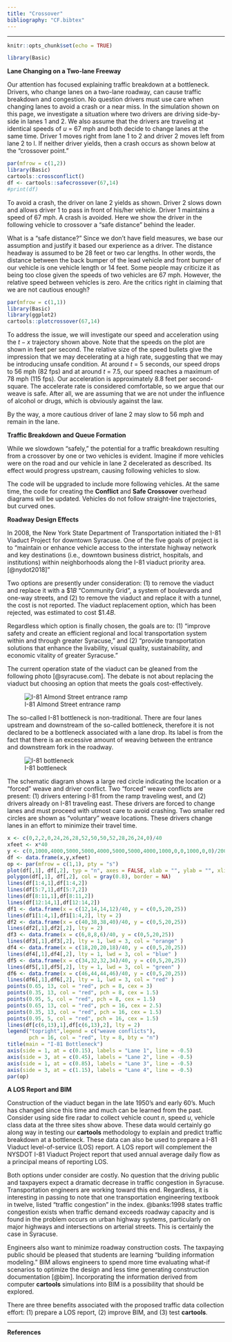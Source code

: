 ```yaml
---
title: "Crossover"
bibliography: "CF.bibtex"
---
```


***
[^1]: The __cartools__ functions __crossconflict__, __safecrossover__ and __plotcrossover__ are used to create the plots shown on this page. 

```r
knitr::opts_chunk$set(echo = TRUE)
```


```r
library(Basic)
```

__Lane Changing on a Two-lane Freeway__


Our attention has focused explaining traffic breakdown at a bottleneck. Drivers, who change lanes on a two-lane roadway, can cause traffic breakdown and congestion.  No question drivers must use care when changing lanes to avoid a crash or a near miss. In the simulation shown on this page, we investigate a situation where two drivers are driving side-by-side in lanes 1 and 2. We also assume that the drivers are traveling at identical speeds of $u$ = 67 mph and both decide to change lanes at the same time. Driver 1 moves right from lane 1 to 2 and driver 2 moves left from lane 2 to l. If neither driver yields, then a crash occurs as shown below at the "crossover point." 


```r
par(mfrow = c(1,2))
library(Basic)
cartools::crossconflict()
df <- cartools::safecrossover(67,14)
#print(df)
```

To avoid a crash, the driver on lane 2 yields as shown. Driver 2 slows down and allows driver 1 to pass in front of his/her vehicle. Driver 1 maintains a speed of 67 mph.  A crash is avoided. Here we show the driver in the following vehicle to crossover a "safe distance" behind the leader. 

What is a "safe distance?" Since we don't have field measures, we base our assumption and justify it based our experience as a driver. The distance headway is assumed to be 28 feet or two car lengths. In other words, the distance between the back bumper of the lead vehicle and  front bumper of our vehicle is one vehicle length or 14 feet. Some people may criticize it as being too close given the speeds of two vehicles are 67 mph. However, the relative speed between vehicles  is zero.  Are the critics right in claiming that we are not cautious enough? 

```r
par(mfrow = c(1,1))
library(Basic)
library(ggplot2)
cartools::plotcrossover(67,14)
```

To address the issue, we will investigate our speed and acceleration using the $t-x$ trajectory shown above. Note that the speeds on the plot are shown in feet per second. The relative size of the speed bullets give the impression that we may decelerating at a high rate, suggesting that we may be introducing unsafe condition. At around $t$ = 5 seconds, our speed drops to 56 mph (82 fps) and at around $t$ = 7.5, our speed reaches a maximum of 78 mph (115 fps).  Our acceleration is approximately 8.8 feet per second-square. The accelerate rate is considered comfortable, so we argue that our weave is safe. After all, we are assuming that we are not under the influence of alcohol or drugs, which is obviously against the law.

By the way, a more cautious driver of lane 2 may slow to 56 mph and remain in the lane. 

__Traffic Breakdown and Queue Formation__

While we slowdown "safely," the potential for a traffic breakdown resulting from a crossover by one or two vehicles is evident. Imagine if more vehicles were on the road and our vehicle in lane 2 decelerated as described. Its effect would progress upstream, causing following vehicles to slow. 

The code will be upgraded to include more following vehicles. At the same time, the code for creating the __Conflict__ and __Safe Crossover__ overhead diagrams will be updated. Vehicles  do not follow straight-line trajectories, but curved ones. 

__Roadway Design Effects__

In 2008, the New York State Department of Transportation initiated the I-81 Viaduct Project for downtown Syracuse. One of the five goals of project is to "maintain or enhance vehicle access to the interstate highway network and key destinations (i.e., downtown business district, hospitals, and institutions) within neighborhoods along the I-81 viaduct priority area. [@nydot2018]"

Two options are presently under consideration: (1) to remove the viaduct and replace it with a $\$1B$ "Community Grid", a system of boulevards and one-way streets, and (2) to remove the viaduct and replace it with a tunnel, the cost is not reported. The viaduct replacement option, which has been rejected, was estimated to cost $\$1.4B$. 

Regardless which option is finally chosen, the goals are to: (1) "improve safety and create an efficient regional and local transportation system within and through greater Syracuse," and (2) "provide transportation solutions that enhance the livability, visual quality, sustainability, and economic vitality of greater Syracuse."

The current operation state of the viaduct  can be gleaned from the following photo [@syracuse.com]. The debate is not about replacing the viaduct but choosing an option that meets the goals cost-effectively.

![I-81 Almond Street entrance ramp](AlmondStreet.jpeg)



The so-called I-81 bottleneck is non-traditional. There are four lanes upstream and downstream of the so-called bottleneck, therefore it is not declared to be a bottleneck associated with a lane drop.  Its label is  from the fact that there is an excessive amount of weaving between the entrance and downstream fork in the roadway.  

![I-81 bottleneck](I-81bottleneck.jpeg.001.jpeg)

The schematic diagram shows a large red circle indicating the location or a "forced"  weave and driver conflict. Two "forced" weave conflicts are present: (1) drivers entering I-81 from the ramp traveling  west,  and (2) drivers  already on I-81 traveling east. These drivers are forced to change lanes and must proceed with utmost care to avoid crashing. Two smaller red circles are shown as "voluntary" weave locations.  These drivers change lanes in an effort to minimize their travel time. 



```r
x <- c(0,2,2,0,24,26,28,52,50,50,52,28,26,24,0)/40
xfeet <- x*40
y <- c(0,1000,4000,5000,5000,4000,5000,5000,4000,1000,0,0,1000,0,0)/200
df <- data.frame(x,y,xfeet)
op <- par(mfrow = c(1,1), pty = "s")
plot(df[,1], df[,2], typ = "n", axes = FALSE, xlab = "", ylab = "", xlim = c(0, 2.5))
polygon(df[,1], df[,2], col = gray(0.8), border = NA)
lines(df[1:4,1],df[1:4,2])
lines(df[5:7,1],df[5:7,2])
lines(df[8:11,1],df[8:11,2])
lines(df[12:14,1],df[12:14,2])
df1 <- data.frame(x = c(12,14,14,12)/40, y = c(0,5,20,25))
lines(df1[1:4,1],df1[1:4,2], lty = 2)
df2 <- data.frame(x = c(40,38,38,40)/40, y = c(0,5,20,25))
lines(df2[,1],df2[,2], lty = 2)
df3 <- data.frame(x = c(6,8,8,6)/40, y = c(0,5,20,25))
lines(df3[,1],df3[,2], lty = 1, lwd = 3, col = "orange" )
df4 <- data.frame(x = c(18,20,20,18)/40, y = c(0,5,20,25))
lines(df4[,1],df4[,2], lty = 1, lwd = 3, col = "blue" )
df5 <- data.frame(x = c(34,32,32,34)/40, y = c(0,5,20,25))
lines(df5[,1],df5[,2], lty = 1, lwd = 3, col = "green" )
df6 <- data.frame(x = c(46,44,44,46)/40, y = c(0,5,20,25))
lines(df6[,1],df6[,2], lty = 1, lwd = 3, col = "red" )
points(0.65, 13, col = "red", pch = 8, cex = 3)
points(0.35, 13, col = "red", pch = 8, cex = 1.5)
points(0.95, 5, col = "red", pch = 8, cex = 1.5)
points(0.65, 13, col = "red", pch = 16, cex = 2.5)
points(0.35, 13, col = "red", pch = 16, cex = 1.5)
points(0.95, 5, col = "red", pch = 16, cex = 1.5)
lines(df[c(6,13),1],df[c(6,13),2], lty = 2)
legend("topright",legend = c("weave conflicts"),
       pch = 16, col = "red", lty = 8, bty = "n")
title(main = "I-81 Bottleneck")
axis(side = 1, at = c(0.15), labels = "Lane 1", line = -0.5)
axis(side = 3, at = c(0.45), labels = "Lane 2", line = -0.5)
axis(side = 1, at = c(0.85), labels = "Lane 3", line = -0.5)
axis(side = 3, at = c(1.15), labels = "Lane 4", line = -0.5)
par(op)
```

__A LOS Report and BIM__

Construction of the viaduct began in the late 1950's and early 60's. Much has changed since this time and much can be learned from the past.  Consider using side fire radar to collect vehicle count $n$, speed $u$, vehicle class data at the three sites show above. These data would certainly go along way in testing our __cartools__ methodology to explain and predict traffic breakdown at a bottleneck.  These data can also be used to prepare a I-81 Viaduct level-of-service (LOS) report. A LOS report will complement the NYSDOT I-81 Viaduct Project report that used annual average daily flow as a principal means of reporting LOS. 

Both options under consider are costly. No question that the driving public and taxpayers expect a dramatic decrease in traffic congestion in Syracuse.  Transportation engineers are working toward this end. Regardless, it is interesting in passing to note that one transportation engineering textbook in twelve, listed "traffic congestion" in the index. @banks:1998 states traffic congestion exists when traffic demand exceeds roadway capacity and is found in the problem occurs on urban highway systems, particularly on major highways and intersections on arterial streets. This is certainly the case in Syracuse.

Engineers also want to minimize roadway construction costs. The taxpaying public should be pleased that students are learning "building information modeling."  BIM allows engineers to spend more time evaluating what-if scenarios to optimize the design and less time generating construction documentation [@bim]. Incorporating the information derived from computer __cartools__ simulations into BIM is a possibility that should be explored.

There are three benefits associated with the proposed traffic data collection effort: (1) prepare a LOS report, (2) improve BIM, and (3) test __cartools__.



*** 
__References__